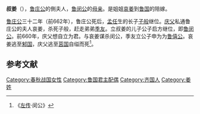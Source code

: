 {{東亞女性歷史人物
| 名稱=叔姜
| 身份=[[鲁闵公|鲁闵公]]的母亲
| 畫像=
| 說明=
| 姓=姜
| 氏=
| 位號=
| 諡號=
| 逝世年=
| 婚年=
| 父親=[[齐襄公|齐襄公]]
| 夫=[[鲁庄公|鲁庄公]]
| 子=[[鲁闵公|鲁闵公]]
|}}
'''叔姜'''（{{bd|？||？||catIdx=J}}），[[鲁庄公|鲁庄公]]的側夫人，[[鲁闵公|鲁闵公]]的[[母亲|母亲]]。是姐姐[[哀姜|哀姜]]到[[鲁国|鲁国]]的陪嫁。

[[鲁庄公|鲁庄公]]三十二年（前662年），鲁庄公死后，[[孟任|孟任]]生的长子[[子般|子般]]继位。[[庆父|庆父]]私通鲁庄公的夫人哀姜，杀死子般，赶走弟弟[[季友|季友]]。立叔姜的儿子公子启方继位，即[[鲁闵公|鲁闵公]]。前660年，庆父想自立为君。与哀姜谋杀闵公，季友立公子申为为[[鲁僖公|鲁僖公]]。哀姜逃至[[邾国|邾国]]，庆父逃至[[莒国|莒国]]自缢而死<ref>《[[左传|左传]]·闵公》</ref>。

==参考文献==
<references/>
[[Category:春秋战国女性|Category:春秋战国女性]]
[[Category:鲁国君主配偶|Category:鲁国君主配偶]]
[[Category:齐国人|Category:齐国人]]
[[Category:姜姓|Category:姜姓]]